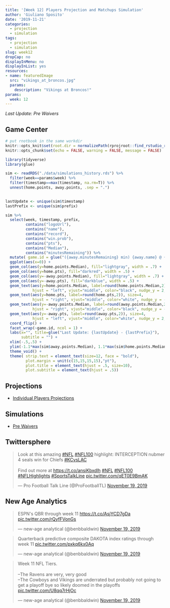 ```yaml
---
title: '[Week 12] Players Projection and Matchups Simulation'
author: 'Giuliano Sposito'
date: '2019-11-21'
categories:
  - projection
  - simulation
tags:
  - projection
  - simulation
slug: week12
dropCap: no
displayInMenu: no
displayInList: yes
resources:
- name: featuredImage
  src: "vikings_at_broncos.jpg"
  params:
    description: "Vikings at Broncos!"
params:
  week: 12
---
```


*Last Update: Pre Waivers*

<!--more-->

## Game Center

```r
# put rnotbook in the same workdir
knitr::opts_knit$set(root.dir = normalizePath(rprojroot::find_rstudio_root_file())) 
knitr::opts_chunk$set(echo = FALSE, warning = FALSE, message = FALSE)
```

```r
library(tidyverse)
library(glue)

sim <- readRDS("./data/simulations_history.rds") %>% 
  filter(week==params$week) %>%
  filter(timestamp==max(timestamp, na.rm=T)) %>%
  unnest(home.points, away.points, .sep = ".")
  

lastUpdate <- unique(sim$timestamp) 
lastPrefix <- unique(sim$prefix)

sim %>% 
  select(week, timestamp, prefix, 
         contains("logoUrl"),
         contains("name"),
         contains("record"),
         contains("win.prob"),
         contains("pts"),
         contains("Median"),
         contains("minutesRemaining")) %>% 
  mutate( game.id = glue("({away.minutesRemaining} min) {away.name} @ {home.name} ({home.minutesRemaining} min)") ) %>%
  ggplot(aes(x=0)) +
  geom_col(aes(y=home.points.Median), fill="lightgray", width = .7) +
  geom_col(aes(y=home.pts), fill="darkred", width = .5) +
  geom_col(aes(y=-away.points.Median), fill="lightgray", width = .7) +
  geom_col(aes(y=-away.pts), fill="darkblue", width = .5) +
  geom_text(aes(y=home.points.Median, label=round(home.points.Median,2)), size=4,
            hjust = "left", vjust="middle", color="black", nudge_y = 2, nudge_x = .05) +
  geom_text(aes(y=home.pts, label=round(home.pts,2)), size=4,
            hjust = "right", vjust="middle", color="white", nudge_y = -2, nudge_x = .05) +
  geom_text(aes(y=-away.points.Median, label=round(away.points.Median,2)), size=4,
            hjust = "right", vjust="middle", color="black", nudge_y = -2, nudge_x = .05) +
  geom_text(aes(y=-away.pts, label=round(away.pts,2)), size=4,
            hjust = "left", vjust="middle", color="white", nudge_y = 2, nudge_x = .05) +
  coord_flip() +
  facet_wrap(~game.id, ncol = 1) +
  labs(x="", title=glue("Last Update: {lastUpdate} - {lastPrefix}"),
       subtitle = "") +
  xlim(-.5,.5) +
  ylim(-1.1*max(sim$away.points.Median), 1.1*max(sim$home.points.Median)) +
  theme_void() +
  theme( strip.text = element_text(size=12, face = "bold"), 
         plot.margin = unit(c(15,15,15,15),"pt"),
         plot.title = element_text(hjust = .5, size=10),
         plot.subtitle = element_text(hjust = .5))

```


## Projections

* [Individual Players Projections](/reports/ffa_players_projection_week12.html)

## Simulations

* [Pre Waivers](/reports/dudes_simulation_week12_preWaiver_v4.html)


## Twittersphere

<blockquote class="twitter-tweet"><p lang="en" dir="ltr">Look at this amazing <a href="https://twitter.com/hashtag/NFL?src=hash&amp;ref_src=twsrc%5Etfw">#NFL</a> <a href="https://twitter.com/hashtag/NFL100?src=hash&amp;ref_src=twsrc%5Etfw">#NFL100</a> highlight: INTERCEPTION nubmer 4 seals win for Chiefs <a href="https://twitter.com/hashtag/KCvsLAC?src=hash&amp;ref_src=twsrc%5Etfw">#KCvsLAC</a><br><br>Find out more at <a href="https://t.co/ansiKbxdlh">https://t.co/ansiKbxdlh</a> <a href="https://twitter.com/hashtag/NFL?src=hash&amp;ref_src=twsrc%5Etfw">#NFL</a> <a href="https://twitter.com/hashtag/NFL100?src=hash&amp;ref_src=twsrc%5Etfw">#NFL100</a> <a href="https://twitter.com/hashtag/NFLHighlights?src=hash&amp;ref_src=twsrc%5Etfw">#NFLHighlights</a> <a href="https://twitter.com/hashtag/SportsTalkLine?src=hash&amp;ref_src=twsrc%5Etfw">#SportsTalkLine</a> <a href="https://t.co/qET0E9BmAK">pic.twitter.com/qET0E9BmAK</a></p>&mdash; Pro Football Talk Line (@ProFootballTL) <a href="https://twitter.com/ProFootballTL/status/1196834484534042625?ref_src=twsrc%5Etfw">November 19, 2019</a></blockquote> <script async src="https://platform.twitter.com/widgets.js" charset="utf-8"></script>


## New Age Analytics

<blockquote class="twitter-tweet"><p lang="en" dir="ltr">ESPN&#39;s QBR through week 11 <a href="https://t.co/AsjYCD7gDa">https://t.co/AsjYCD7gDa</a> <a href="https://t.co/rQyfFVonGs">pic.twitter.com/rQyfFVonGs</a></p>&mdash; new-age analytical (@benbbaldwin) <a href="https://twitter.com/benbbaldwin/status/1196804955153346567?ref_src=twsrc%5Etfw">November 19, 2019</a></blockquote> <script async src="https://platform.twitter.com/widgets.js" charset="utf-8"></script>

<blockquote class="twitter-tweet"><p lang="en" dir="ltr">Quarterback predictive composite DAKOTA index ratings through week 11 <a href="https://t.co/pxkq6kx0Aq">pic.twitter.com/pxkq6kx0Aq</a></p>&mdash; new-age analytical (@benbbaldwin) <a href="https://twitter.com/benbbaldwin/status/1196804261025333248?ref_src=twsrc%5Etfw">November 19, 2019</a></blockquote> <script async src="https://platform.twitter.com/widgets.js" charset="utf-8"></script>

<blockquote class="twitter-tweet"><p lang="en" dir="ltr">Week 11 NFL Tiers.<br><br>--The Ravens are very, very good<br>--The Cowboys and Vikings are underrated but probably not going to get a playoff bye so likely doomed in the playoffs <a href="https://t.co/U8qq7rHjOc">pic.twitter.com/U8qq7rHjOc</a></p>&mdash; new-age analytical (@benbbaldwin) <a href="https://twitter.com/benbbaldwin/status/1196800790670782464?ref_src=twsrc%5Etfw">November 19, 2019</a></blockquote> <script async src="https://platform.twitter.com/widgets.js" charset="utf-8"></script>
